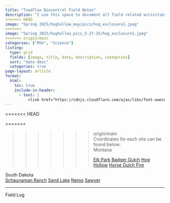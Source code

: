 ```yaml
---
title: "Toadflax Biocontrol Field Notes"
description: "I use this space to document all field related activities for my PhD at Montana State University and activities related to the biological control of yellow and Dalmatian toadflax. This work is ongoing, and I will update this page with new material as it occurs."
<<<<<<< HEAD
image: "Spring 2025/hoghollow_may/pics/hog_exclosure1.jpeg"
=======
image: "Spring 2025/hoghollow_pics_5-27-25/hog_exclosure1.jpeg"
>>>>>>> origin/main
categories: ["MSU", "Science"]
listing:
  type: grid
  fields: [image, title, date, description, categories]
  sort: "date desc"
  categories: true
page-layout: article
format:
  html:
    toc: true
    include-in-header:
      - text: |
          <link href="https://cdnjs.cloudflare.com/ajax/libs/font-awesome/5.15.4/css/all.min.css" rel="stylesheet">
---
```

<!-- <img src="nemo_truck.jpeg" alt="Exclosure damage prior to repair" style="width:100%; object-fit:fill;"> -->
<<<<<<< HEAD
      
=======
 
>>>>>>> origin/main
<div class="fieldsite-wrapper">
<div class="fieldsite-intro">Coordinates for each site can be found below:</div>
<div class="fieldsite-container">
<div class="fieldsite-column">
  <div class="fieldsite-header">Montana</div>
  <div class="site-buttons"><a href="https://maps.app.goo.gl/cBi1Rnv8fDN8azmE9" target="_blank"></i> Elk Park</a>
      <a href="https://maps.app.goo.gl/TDpLtZTM1sUWpbzGA" target="_blank">Badger Gulch</a>
      <a href="https://maps.app.goo.gl/eKicY8evbLh8PKqcA" target="_blank">Hog Hollow</a>
      <a href="https://maps.app.goo.gl/kZXEfzW3RLZi9u7J9" target="_blank">Horse Gulch Fire</a>
  </div>
  </div>

<div class="fieldsite-column">
<div class="fieldsite-header">South Dakota</div>
<div class="site-buttons"><a href="https://maps.app.goo.gl/sbYWqxmbHe2GaaiW8" target="_blank">Schaunaman Ranch</a>
      <a href="https://maps.app.goo.gl/xfVjWdXx1EzaZcLr8" target="_blank">Sand Lake</a>
      <a href="https://maps.app.goo.gl/Uwbe5Jyv1eKRiY6r7" target="_blank">Nemo</a>
      <a href="https://maps.app.goo.gl/JX3QNazWbzdZfLP88" target="_blank">Sawyer</a>
  </div>
  </div>
  </div>
</div> 

     
<hr>

<div class="fieldsite-header">Field Log</div>

<!-- <i class="fas fa-binoculars"></i> Scroll down to read recent entries.  -->
